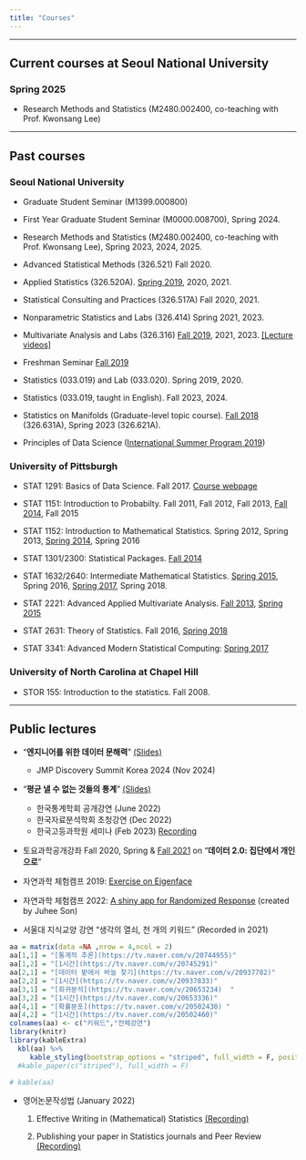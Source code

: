 ```yaml
---
title: "Courses"
---
```


***

## Current courses at Seoul National University

 
### Spring 2025

- Research Methods and Statistics (M2480.002400, co-teaching with Prof. Kwonsang Lee)

***

## Past courses 

### Seoul National University

- Graduate Student Seminar (M1399.000800)

- First Year Graduate Student Seminar (M0000.008700), Spring 2024.

- Research Methods and Statistics (M2480.002400, co-teaching with Prof. Kwonsang Lee), Spring 2023, 2024, 2025.

- Advanced Statistical Methods (326.521) Fall 2020.

- Applied Statistics (326.520A). [Spring 2019](syllabus/syllabus_appstat.pdf), 2020, 2021.

- Statistical Consulting and Practices (326.517A) Fall 2020, 2021.

- Nonparametric Statistics and Labs (326.414) Spring 2021, 2023.

- Multivariate Analysis and Labs (326.316) [Fall 2019](syllabus/syllabus_mva.pdf), 2021, 2023. [[Lecture videos]](https://youtube.com/playlist?list=PLXgVK0KVZjzMMnCZmZR6DmPsp5ResfZxg&si=fmXJ1gHxW7VC9pBw)

- Freshman Seminar [Fall 2019](syllabus/syllabus_freshmenseminar.pdf)

- Statistics (033.019) and Lab (033.020). Spring 2019, 2020.

- Statistics (033.019, taught in English). Fall 2023, 2024.

- Statistics on Manifolds (Graduate-level topic course). [Fall 2018](https://piazza.com/snu.ac.kr/fall2018/326631a/resources) (326.631A), Spring 2023 (326.621A).

- Principles of Data Science ([International Summer Program 2019](https://piazza.com/snu.ac.kr/summer2019/isp/))


### University of Pittsburgh


- STAT 1291: Basics of Data Science. Fall 2017. [Course webpage](http://www.stat.pitt.edu/sungkyu/course/pds/index.html)

- STAT 1151: Introduction to Probabilty. Fall 2011, Fall 2012, Fall 2013, [Fall 2014](http://www.stat.pitt.edu/sungkyu/%5Ccourse%5CSTAT%201151%20F2014.pdf), Fall 2015

- STAT 1152: Introduction to Mathematical Statistics. Spring 2012, Spring 2013, [Spring 2014](http://www.stat.pitt.edu/sungkyu/%5Ccourse%5CSTAT%201152%20S2014.pdf), Spring 2016

- STAT 1301/2300: Statistical Packages. [Fall 2014](http://www.stat.pitt.edu/sungkyu/course/1301Fall14/)

- STAT 1632/2640: Intermediate Mathematical Statistics. [Spring 2015](http://www.stat.pitt.edu/sungkyu/course/1632Spring15/), Spring 2016, [Spring 2017](https://piazza.com/pitt/spring2017/stat1632/home), Spring 2018. 

- STAT 2221: Advanced Applied Multivariate Analysis. [Fall 2013](http://www.stat.pitt.edu/sungkyu/course/2221Fall13/), [Spring 2015](http://www.stat.pitt.edu/sungkyu/course/2221Spring15/)

- STAT 2631: Theory of Statistics. Fall 2016, [Spring 2018](https://piazza.com/pitt/spring2018/stat2631/home)

- STAT 3341: Advanced Modern Statistical Computing: [Spring 2017](https://piazza.com/pitt/spring2017/stat3341/home)


### University of North Carolina at Chapel Hill

- STOR 155: Introduction to the statistics. Fall 2008.


*** 

## Public lectures

- "**엔지니어를 위한 데이터 문해력**" [(Slides)](./papers/Data_Literacy.pdf)
  - JMP Discovery Summit Korea 2024 (Nov 2024)
  
- "**평균 낼 수 없는 것들의 통계**" [(Slides)](./papers/statistics_public_lecture_2022.pdf) 
  - 한국통계학회 공개강연 (June 2022)
  - 한국자료분석학회 초청강연 (Dec 2022)
  - 한국고등과학원 세미나 (Feb 2023) [Recording](https://youtu.be/gSWbi5T-IyU)


- 토요과학공개강좌 Fall 2020, Spring & [Fall 2021](./pictures/2021_9_SaturdayLectureSeries.jpg) on "**데이터 2.0: 집단에서 개인으로**"

- 자연과학 체험캠프 2019: [Exercise on Eigenface](syllabus/Eigenface_Practice.zip)

- 자연과학 체험캠프 2022: [A shiny app for Randomized Response](https://sungkyu-jung.shinyapps.io/shinyapp/) (created by Juhee Son)

- 서울대 지식교양 강연  "생각의 열쇠, 천 개의 키워드" (Recorded in 2021)

```r

aa = matrix(data =NA ,nrow = 4,ncol = 2)
aa[1,1] = "[통계적 추론](https://tv.naver.com/v/20744955)"
aa[1,2] = "[1시간](https://tv.naver.com/v/20745291)"
aa[2,1] = "[데이터 밭에서 바늘 찾기](https://tv.naver.com/v/20937782)"
aa[2,2] = "[1시간](https://tv.naver.com/v/20937833)"
aa[3,1] = "[회귀분석](https://tv.naver.com/v/20653234)  "
aa[3,2] = "[1시간](https://tv.naver.com/v/20653336)"
aa[4,1] = "[확률분포](https://tv.naver.com/v/20502430) "
aa[4,2] = "[1시간](https://tv.naver.com/v/20502460)"
colnames(aa) <- c("키워드","전체강연")
library(knitr)
library(kableExtra)
  kbl(aa) %>%
     kable_styling(bootstrap_options = "striped", full_width = F, position = "center")
  #kable_paper(c("striped"), full_width = F)

# kable(aa)
```

- 영어논문작성법 (January 2022)

   1. Effective Writing in (Mathematical) Statistics [(Recording)](https://www.youtube.com/watch?v=75sLn2qNW78)
   
   2. Publishing your paper in Statistics journals and Peer Review [(Recording)](https://www.youtube.com/watch?v=zzoQzNpPoUc) 
 